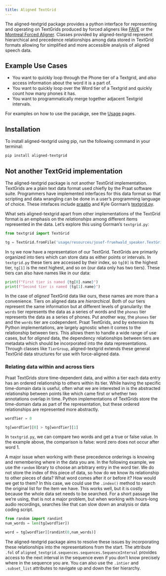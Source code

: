 ```yaml
---
title: Aligned TextGrid
---
```


The aligned-textgrid package provides a python interface for representing and operating on TextGrids produced by forced aligners like [FAVE](https://github.com/JoFrhwld/FAVE) or the [Montreal Forced Aligner](https://montreal-forced-aligner.readthedocs.io/en/latest/). Classes provided by aligned-textgrid represent hierarchical and precedence relationships among data stored in TextGrid formats allowing for simplified and more accessible analysis of aligned speech data. 

## Example Use Cases

- You want to quickly loop through the Phone tier of a Textgrid, and *also* access information about the word it is a part of.
- You want to quickly loop over the Word tier of a Textgrid and quickly count how many phones it has.
- You want to programmatically merge together adjacent Textgrid intervals.

For examples on how to use the pacakge, see the [Usage](usage/) pages.

## Installation
<!-- TODO: documnet other package managers like conda -CB 14 March 2023 -->
To install aligned-textgrid using pip, run the following command in your terminal:

```bash
pip install aligned-textgrid
```


## Not another TextGrid implementation
The aligned-textgrid package is not another TextGrid implementation. TextGrids are a plain text data format used chiefly by the Praat software suite. Programmers have implemented interfaces for this data format so that scripting and data wrangling can be done in a user's programming language of choice. These intefaces include [praatio](http://timmahrt.github.io/praatIO/praatio.html) and Kyle Gorman's [textgrid.py](https://github.com/kylebgorman/textgrid). 

What sets aligned-textgrid apart from other implementations of the TextGrid format is an emphasis on the *relationships* among different items represented in the data. Let's explore this using Gorman's `textgrid.py`:

```python
from textgrid import TextGrid

tg = TextGrid.fromFile('usage/resources/josef-fruehwald_speaker.TextGrid')
```

In `tg` we now have a representation of our TextGrid. TextGrids are primarily organized into tiers which can store data as either points or intervals. In `textgrid.py` these tiers are accessed by their index, so `tg[0]` is the highest tier, `tg[1]` is the next highest, and so on (our data only has two tiers). These tiers can also have names like in our data:

```python
print(f"First tier is named {tg[0].name}")
print(f"Second tier is named {tg[1].name}")
```

In the case of *aligned* TextGrid data like ours, these names are more than a convenience. Tiers on aligned data are *hierarchical*. Both of our tiers represent the same information but at different levels of granularity: the `words` tier represents the data as a series of words and the `phones` tier represents the data as a series of phones. Put another way, the `phones` tier and the `words` tier are codependent. Praat TextGrids, and by extension its Python implementations, are largely agnostic when it comes to the relationship between tiers. This allows them to handle a wide range of use cases, but for *aligned* data, the dependency relationships between tiers are metadata which should be incorporated into the data representations. Through classes like `TierGroup`, aligned-textgrid extends these general TextGrid data structures for use with force-aligned data.

### Relating data within and across tiers
Praat TextGrids store time-dependent data, and within a tier each data entry has an ordered relationship to others within its tier. While having the specific time-domain data is useful, often what we are interested in is the abstracted relationship between points like which came first or whether two annotations overlap in time. Python implementations of TextGrids store the time-domain data as part of the representation, but these ordered relationships are represented more abstractly.

```python
wordTier = 0

tg[wordTier][0] > tg[wordTier][1]
```

In `textgrid.py`, we can compare two words and get a true or false value. In the example above, the comparison is false: word zero does not occur after word 1. <!-- On an abstract level this ordering as actually kinda confusing. A > B => false which makes sense if you consider time stamps, but if we want to treat > and < as *precedence* operators rather than comparitors, the truth table needs flipped. (1) we might want to do that (2) we might want to document that behavior. -CB 13 March 2023 -->

A major issue when working with these precedence orderings is knowing and remembering where in the data you are. In the following example, we use the `random` library to choose an arbitrary entry in the word tier. We do not store the index of this piece of data, so how do we know its relationship to other pieces of data? What word comes after it or before it? How would we get to them? In this case, we could use the `.index()` method to search the original list for the item we have. This works well, but it is costly because the whole data set needs to be searched. For a short passage like we're using, that is not a major problem, but when working with hours-long audio recordings, searches like that can slow down an analysis or data coding script.

```python
from random import randint
num_words = len(tg[wordTier])

word = tg[wordTier][randint(0,num_words)]
```

The aligned-textgrid package aims to resolve these issues by incorporating these relationships into the representations from the start. The attribute `.fol` of `aligned_textgrid.sequences.sequences.SequenceInterval` provides access to the next interval in the sequence even if you don't know precisely where in the sequence you are. You can also use the `.intier` and `.subset_list` attributes to navigate up and down the tier hierarchy.
